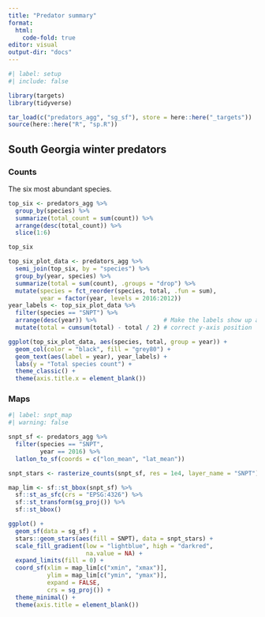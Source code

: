 ```yaml
---
title: "Predator summary"
format:
  html:
    code-fold: true
editor: visual
output-dir: "docs"
---
```


```r
#| label: setup
#| include: false

library(targets)
library(tidyverse)

tar_load(c("predators_agg", "sg_sf"), store = here::here("_targets"))
source(here::here("R", "sp.R"))
```

## South Georgia winter predators

### Counts

The six most abundant species.

```r

top_six <- predators_agg %>% 
  group_by(species) %>% 
  summarize(total_count = sum(count)) %>% 
  arrange(desc(total_count)) %>%
  slice(1:6)

top_six
```

```r

top_six_plot_data <- predators_agg %>% 
  semi_join(top_six, by = "species") %>% 
  group_by(year, species) %>% 
  summarize(total = sum(count), .groups = "drop") %>% 
  mutate(species = fct_reorder(species, total, .fun = sum),
         year = factor(year, levels = 2016:2012))
year_labels <- top_six_plot_data %>% 
  filter(species == "SNPT") %>% 
  arrange(desc(year)) %>%                   # Make the labels show up at
  mutate(total = cumsum(total) - total / 2) # correct y-axis position

ggplot(top_six_plot_data, aes(species, total, group = year)) +
  geom_col(color = "black", fill = "grey80") +
  geom_text(aes(label = year), year_labels) +
  labs(y = "Total species count") +
  theme_classic() +
  theme(axis.title.x = element_blank())
```

### Maps

```r
#| label: snpt_map
#| warning: false

snpt_sf <- predators_agg %>% 
  filter(species == "SNPT",
         year == 2016) %>% 
  latlon_to_sf(coords = c("lon_mean", "lat_mean"))

snpt_stars <- rasterize_counts(snpt_sf, res = 1e4, layer_name = "SNPT")

map_lim <- sf::st_bbox(snpt_sf) %>% 
  sf::st_as_sfc(crs = "EPSG:4326") %>% 
  sf::st_transform(sg_proj()) %>% 
  sf::st_bbox()

ggplot() +
  geom_sf(data = sg_sf) +
  stars::geom_stars(aes(fill = SNPT), data = snpt_stars) +
  scale_fill_gradient(low = "lightblue", high = "darkred",
                      na.value = NA) +
  expand_limits(fill = 0) +
  coord_sf(xlim = map_lim[c("xmin", "xmax")],
           ylim = map_lim[c("ymin", "ymax")],
           expand = FALSE,
           crs = sg_proj()) +
  theme_minimal() +
  theme(axis.title = element_blank())

```
